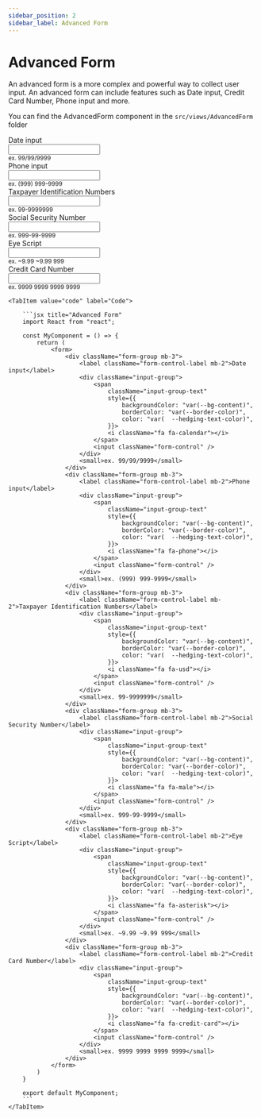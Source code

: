 ```yaml
---
sidebar_position: 2
sidebar_label: Advanced Form
---
```


# Advanced Form

An advanced form is a more complex and powerful way to collect user input. An advanced form can include features such as Date input, Credit Card Number, Phone input and more.

You can find the AdvancedForm component in the `src/views/AdvancedForm` folder


<Tabs>
    <TabItem value="preview" label="Preview">
        <CodePreview>
            <form>
                <div className="form-group mb-3">
                    <label className="form-control-label mb-2">Date input</label>
                    <div className="input-group">
                        <span
                            className="input-group-text"
                            style={{
                                backgroundColor: "var(--bg-content)",
                                borderColor: "var(--border-color)",
                                color: "var(  --hedging-text-color)",
                            }}>
                            <i className="fa fa-calendar"></i>
                        </span>
                        <input className="form-control" />
                    </div>
                    <small>ex. 99/99/9999</small>
                </div>
                <div className="form-group mb-3">
                    <label className="form-control-label mb-2">Phone input</label>
                    <div className="input-group">
                        <span
                            className="input-group-text"
                            style={{
                                backgroundColor: "var(--bg-content)",
                                borderColor: "var(--border-color)",
                                color: "var(  --hedging-text-color)",
                            }}>
                            <i className="fa fa-phone"></i>
                        </span>
                        <input className="form-control" />
                    </div>
                    <small>ex. (999) 999-9999</small>
                </div>
                <div className="form-group mb-3">
                    <label className="form-control-label mb-2">Taxpayer Identification Numbers</label>
                    <div className="input-group">
                        <span
                            className="input-group-text"
                            style={{
                                backgroundColor: "var(--bg-content)",
                                borderColor: "var(--border-color)",
                                color: "var(  --hedging-text-color)",
                            }}>
                            <i className="fa fa-usd"></i>
                        </span>
                        <input className="form-control" />
                    </div>
                    <small>ex. 99-9999999</small>
                </div>
                <div className="form-group mb-3">
                    <label className="form-control-label mb-2">Social Security Number</label>
                    <div className="input-group">
                        <span
                            className="input-group-text"
                            style={{
                                backgroundColor: "var(--bg-content)",
                                borderColor: "var(--border-color)",
                                color: "var(  --hedging-text-color)",
                            }}>
                            <i className="fa fa-male"></i>
                        </span>
                        <input className="form-control" />
                    </div>
                    <small>ex. 999-99-9999</small>
                </div>
                <div className="form-group mb-3">
                    <label className="form-control-label mb-2">Eye Script</label>
                    <div className="input-group">
                        <span
                            className="input-group-text"
                            style={{
                                backgroundColor: "var(--bg-content)",
                                borderColor: "var(--border-color)",
                                color: "var(  --hedging-text-color)",
                            }}>
                            <i className="fa fa-asterisk"></i>
                        </span>
                        <input className="form-control" />
                    </div>
                    <small>ex. ~9.99 ~9.99 999</small>
                </div>
                <div className="form-group mb-3">
                    <label className="form-control-label mb-2">Credit Card Number</label>
                    <div className="input-group">
                        <span
                            className="input-group-text"
                            style={{
                                backgroundColor: "var(--bg-content)",
                                borderColor: "var(--border-color)",
                                color: "var(  --hedging-text-color)",
                            }}>
                            <i className="fa fa-credit-card"></i>
                        </span>
                        <input className="form-control" />
                    </div>
                    <small>ex. 9999 9999 9999 9999</small>
                </div>
            </form>
        </CodePreview>
    </TabItem>
    
    <TabItem value="code" label="Code">

        ```jsx title="Advanced Form"
        import React from "react";

        const MyComponent = () => {
            return (
                <form>
                    <div className="form-group mb-3">
                        <label className="form-control-label mb-2">Date input</label>
                        <div className="input-group">
                            <span
                                className="input-group-text"
                                style={{
                                    backgroundColor: "var(--bg-content)",
                                    borderColor: "var(--border-color)",
                                    color: "var(  --hedging-text-color)",
                                }}>
                                <i className="fa fa-calendar"></i>
                            </span>
                            <input className="form-control" />
                        </div>
                        <small>ex. 99/99/9999</small>
                    </div>
                    <div className="form-group mb-3">
                        <label className="form-control-label mb-2">Phone input</label>
                        <div className="input-group">
                            <span
                                className="input-group-text"
                                style={{
                                    backgroundColor: "var(--bg-content)",
                                    borderColor: "var(--border-color)",
                                    color: "var(  --hedging-text-color)",
                                }}>
                                <i className="fa fa-phone"></i>
                            </span>
                            <input className="form-control" />
                        </div>
                        <small>ex. (999) 999-9999</small>
                    </div>
                    <div className="form-group mb-3">
                        <label className="form-control-label mb-2">Taxpayer Identification Numbers</label>
                        <div className="input-group">
                            <span
                                className="input-group-text"
                                style={{
                                    backgroundColor: "var(--bg-content)",
                                    borderColor: "var(--border-color)",
                                    color: "var(  --hedging-text-color)",
                                }}>
                                <i className="fa fa-usd"></i>
                            </span>
                            <input className="form-control" />
                        </div>
                        <small>ex. 99-9999999</small>
                    </div>
                    <div className="form-group mb-3">
                        <label className="form-control-label mb-2">Social Security Number</label>
                        <div className="input-group">
                            <span
                                className="input-group-text"
                                style={{
                                    backgroundColor: "var(--bg-content)",
                                    borderColor: "var(--border-color)",
                                    color: "var(  --hedging-text-color)",
                                }}>
                                <i className="fa fa-male"></i>
                            </span>
                            <input className="form-control" />
                        </div>
                        <small>ex. 999-99-9999</small>
                    </div>
                    <div className="form-group mb-3">
                        <label className="form-control-label mb-2">Eye Script</label>
                        <div className="input-group">
                            <span
                                className="input-group-text"
                                style={{
                                    backgroundColor: "var(--bg-content)",
                                    borderColor: "var(--border-color)",
                                    color: "var(  --hedging-text-color)",
                                }}>
                                <i className="fa fa-asterisk"></i>
                            </span>
                            <input className="form-control" />
                        </div>
                        <small>ex. ~9.99 ~9.99 999</small>
                    </div>
                    <div className="form-group mb-3">
                        <label className="form-control-label mb-2">Credit Card Number</label>
                        <div className="input-group">
                            <span
                                className="input-group-text"
                                style={{
                                    backgroundColor: "var(--bg-content)",
                                    borderColor: "var(--border-color)",
                                    color: "var(  --hedging-text-color)",
                                }}>
                                <i className="fa fa-credit-card"></i>
                            </span>
                            <input className="form-control" />
                        </div>
                        <small>ex. 9999 9999 9999 9999</small>
                    </div>
                </form>
            )
        }

        export default MyComponent;
        ```
    </TabItem>
</Tabs>
